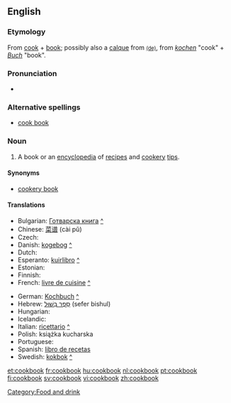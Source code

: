 ==English==

===Etymology===

From [[cook]] + [[book]]; possibly also a [[calque]] from {{etyl|de}} {{term|Kochbuch}} [[:de:Kochbuch|<small>(de)</small>]], from ''[[kochen]]'' "cook" + ''[[Buch]]'' "book".

===Pronunciation===
* {{audio|en-us-cookbook.ogg|Audio (US)}}

===Alternative spellings===
* [[cook book]]

===Noun===
{{en-noun}}

# A book or an [[encyclopedia]] of [[recipe]]s and [[cookery]] [[tip]]s.

====Synonyms====
* [[cookery book]]

====Translations====
{{trans-top|book of cooking recipes}}
* Bulgarian: [[Готварска книга]] [[:bg:Готварска книга|^]]
* Chinese: [[菜谱]] (cài pǔ)
* Czech: {{t+|cs|kuchařka|f}}
* Danish: [[kogebog]] [[:da:kogebog|^]]
* Dutch: {{t+|nl|kookboek|n}}
* Esperanto: [[kuirlibro]] [[:eo:kuirlibro|^]]
* Estonian: {{t-|et|kokaraamat}}
* Finnish: {{t+|fi|keittokirja}}
* French: [[livre de cuisine]] [[:fr:livre de cuisine|^]]
{{trans-mid}}
* German: [[Kochbuch]] {{n}} [[:de:Kochbuch|^]]
* Hebrew: [[ספר בישול|סֵפֶר בִּשׁוּל]] (sefer bishul) {{m}}
* Hungarian: {{t+|hu|szakácskönyv}}
* Icelandic: {{t+|is|matreiðslubók|f}}
* Italian: [[ricettario]] [[:it:ricettario|^]]
* Polish: książka kucharska {{f}}
* Portuguese: {{t|pt|livro de receitas|m}}
* Spanish: [[libro de recetas]] {{m}}
* Swedish: [[kokbok]] {{c}} [[:sv:kokbok|^]]
{{trans-bottom}}

[[Category:Food and drink]]

[[et:cookbook]]
[[fr:cookbook]]
[[hu:cookbook]]
[[nl:cookbook]]
[[pt:cookbook]]
[[fi:cookbook]]
[[sv:cookbook]]
[[vi:cookbook]]
[[zh:cookbook]]